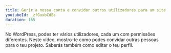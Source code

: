 ```yaml
---
title: Gerir a nossa conta e convidar outros utilizadores para um site WordPress
youtubeId: _zfGuxbCdBs
duration: 165
---
```


No WordPress, podes ter vários utilizadores, cada um com permissões diferentes. Neste vídeo, mostro-te como podes convidar outras pessoas para o teu projeto. Saberás também como editar o teu perfil.